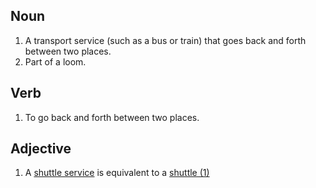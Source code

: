 ==Noun==

#A transport service (such as a bus or train) that goes back and forth between two places.
#Part of a loom.

==Verb==
#To go back and forth between two places.

==Adjective==
#A [[shuttle service]] is equivalent to a [[shuttle (1)]]